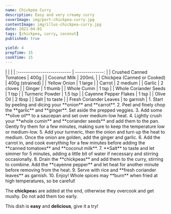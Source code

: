 ```yaml
---
name: Chickpea Curry
description: Easy and very creamy curry
coverImage: img/port-chickpea-curry.jpg
contentImage: img/illus-chickpea-curry.jpg
date: 2021-04-01
tags: [chickpea, curry, coconut]
published: true

yield: 4
prepTime: 15
cookTime: 15
---
```


<Ingredients>
|                             |                 |
| :-------------------------- | --------------: |
| Crushed Canned Tomatoes     |            400g |
| Coconut Milk                |           200mL |
| Chickpea (Canned or Cooked) | 400g (strained) |
| Yellow Onion                |         1 large |
| Carrot                      |        2 medium |
| Garlic                      |        2 cloves |
| Ginger                      |         1 thumb |
| Whole Cumin                 |           1 tsp |
| Whole Coriander Seeds       |           1 tsp |
| Turmeric Powder             |         1.5 tsp |
| Cayenne Pepper Flakes       |           1 tsp |
| Olive Oil                   |          2 tbsp |
| Salt                        |        to taste |
| Fresh Coriander Leaves      |      to garnish |
</Ingredients>

<Instructions>
1.  Start by peeling and dicing your **onion** and **carrot**.
2.  Peel and finely chop the **garlic** and **ginger**. Set aside the prepped veggies.
3.  Add some **olive oil** to a saucepan and set over medium-low heat.
4.  Lightly crush your **whole cumin** and **coriander seeds** and add them to the pan. Gently fry them for a few minutes, making sure to keep the temperature low or medium-low.
5.  Add your turmeric, then the onion and turn up the heat to medium. Once the onion are golden, add the ginger and garlic.
6.  Add the carrot in, and cook everything for a few minutes before adding the **canned tomatoes** and **coconut milk**.
7.  **Salt** to taste and let simmer for 5 minutes, adding a little bit of water if necessary and stirring occasionally.
8.  Drain the **chickpeas** and add them to the curry, stirring to combine. Add the **cayenne pepper** and let heat for another minute before removing from the heat.
9.  Serve with rice and **fresh coriander leaves** as garnish.
10. Enjoy!
</Instructions>

<InfoBox title="Tip !">
Whole spices may **burn** when fried at high temperatures, so be careful!

The **chickpea**s are added at the end, otherwise they overcook and get mushy. Do not add them too early.

This dish is **easy** and **delicious**, give it a try!

</InfoBox>
